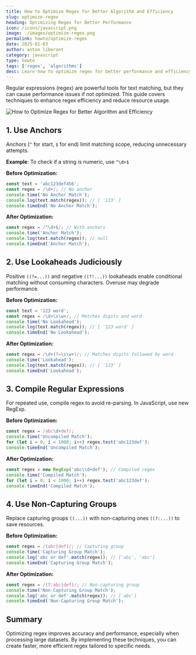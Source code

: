 ```yaml
---
title: How to Optimize Regex for Better Algorithm and Efficiency
slug: optimize-regex
heading: Optimizing Regex for Better Performance
icon: /icons/javascript.png
image: ./images/optimize-regex.png
permalink: howto/optimize-regex
date: 2025-01-03
author: anton liberant
category: javascript
type: howto
tags: ['regex', 'algorithms']
desc: Learn how to optimize regex for better performance and efficiency. Improve matching accuracy, reduce resource use, and handle large text data with proven techniques.
---
```


Regular expressions (regex) are powerful tools for text matching, but they can cause performance issues if not optimized. This guide covers techniques to enhance regex efficiency and reduce resource usage.

![How to Optimize Regex for Better Algorithm and Efficiency](./images/optimize-regex.png)

## 1. Use Anchors

Anchors (`^` for start, `$` for end) limit matching scope, reducing unnecessary attempts.

**Example**: To check if a string is numeric, use `^\d+$`

**Before Optimization:**

```js
const text = 'abc123def456';
const regex = /\d+/; // No anchor
console.time('No Anchor Match');
console.log(text.match(regex)); // [ '123' ]
console.timeEnd('No Anchor Match');
```

**After Optimization:**

```js
const regex = /^\d+$/; // With anchors
console.time('Anchor Match');
console.log(text.match(regex)); // null
console.timeEnd('Anchor Match');
```

## 2. Use Lookaheads Judiciously

Positive `((?=...))` and negative `((?!...))` lookaheads enable conditional matching without consuming characters. Overuse may degrade performance.

**Before Optimization:**

```js
const text = '123 word';
const regex = /\d+\s\w+/; // Matches digits and word
console.time('No Lookahead');
console.log(text.match(regex)); // [ '123 word' ]
console.timeEnd('No Lookahead');
```

**After Optimization:**

```js
const regex = /\d+(?=\s\w+)/; // Matches digits followed by word
console.time('Lookahead');
console.log(text.match(regex)); // [ '123' ]
console.timeEnd('Lookahead');
```

## 3. Compile Regular Expressions

For repeated use, compile regex to avoid re-parsing. In JavaScript, use new RegExp.

**Before Optimization:**

```js
const regex = /abc\d+def/;
console.time('Uncompiled Match');
for (let i = 0; i < 1000; i++) regex.test('abc123def');
console.timeEnd('Uncompiled Match');
```

**After Optimization:**

```js
const regex = new RegExp('abc\\d+def'); // Compiled regex
console.time('Compiled Match');
for (let i = 0; i < 1000; i++) regex.test('abc123def');
console.timeEnd('Compiled Match');
```

## 4. Use Non-Capturing Groups

Replace capturing groups `((...))` with non-capturing ones `((?:...))` to save resources.

**Before Optimization:**

```js
const regex = /(abc|def)/; // Capturing group
console.time('Capturing Group Match');
console.log('abc or def'.match(regex)); // ['abc', 'abc']
console.timeEnd('Capturing Group Match');
```

**After Optimization:**

```js
const regex = /(?:abc|def)/; // Non-capturing group
console.time('Non-Capturing Group Match');
console.log('abc or def'.match(regex)); // ['abc']
console.timeEnd('Non-Capturing Group Match');
```

## Summary

Optimizing regex improves accuracy and performance, especially when processing large datasets. By implementing these techniques, you can create faster, more efficient regex tailored to specific needs.
